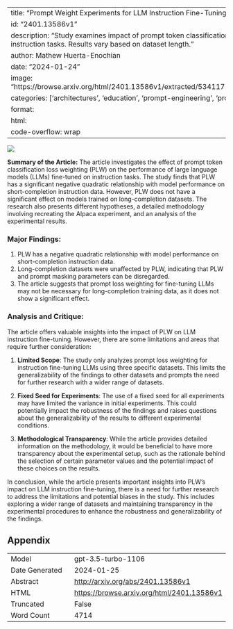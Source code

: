 
---
title: "Prompt Weight Experiments for LLM Instruction Fine-Tuning"
id: "2401.13586v1"
description: "Study examines impact of prompt token classification loss weighting on LLaMA models fine-tuned on instruction tasks. Results vary based on dataset length."
author: Mathew Huerta-Enochian
date: "2024-01-24"
image: "https://browse.arxiv.org/html/2401.13586v1/extracted/5341171/images/hf_combined_by_weight_xmanual_nolegend.png"
categories: ['architectures', 'education', 'prompt-engineering', 'production']
format:
  html:
    code-overflow: wrap
---

![](https://browse.arxiv.org/html/2401.13586v1/extracted/5341171/images/hf_combined_by_weight_xmanual_nolegend.png)

**Summary of the Article:**
The article investigates the effect of prompt token classification loss weighting (PLW) on the performance of large language models (LLMs) fine-tuned on instruction tasks. The study finds that PLW has a significant negative quadratic relationship with model performance on short-completion instruction data. However, PLW does not have a significant effect on models trained on long-completion datasets. The research also presents different hypotheses, a detailed methodology involving recreating the Alpaca experiment, and an analysis of the experimental results.

### Major Findings:
1. PLW has a negative quadratic relationship with model performance on short-completion instruction data.
2. Long-completion datasets were unaffected by PLW, indicating that PLW and prompt masking parameters can be disregarded.
3. The article suggests that prompt loss weighting for fine-tuning LLMs may not be necessary for long-completion training data, as it does not show a significant effect.

### Analysis and Critique:
The article offers valuable insights into the impact of PLW on LLM instruction fine-tuning. However, there are some limitations and areas that require further consideration:

1. **Limited Scope**: The study only analyzes prompt loss weighting for instruction fine-tuning LLMs using three specific datasets. This limits the generalizability of the findings to other datasets and prompts the need for further research with a wider range of datasets.

2. **Fixed Seed for Experiments**: The use of a fixed seed for all experiments may have limited the variance in initial experiments. This could potentially impact the robustness of the findings and raises questions about the generalizability of the results to different experimental conditions.

3. **Methodological Transparency**: While the article provides detailed information on the methodology, it would be beneficial to have more transparency about the experimental setup, such as the rationale behind the selection of certain parameter values and the potential impact of these choices on the results.

In conclusion, while the article presents important insights into PLW's impact on LLM instruction fine-tuning, there is a need for further research to address the limitations and potential biases in the study. This includes exploring a wider range of datasets and maintaining transparency in the experimental procedures to enhance the robustness and generalizability of the findings.

## Appendix

|          |          |
|----------|----------|
| Model     | gpt-3.5-turbo-1106       |
| Date Generated     | 2024-01-25       |
| Abstract | [http://arxiv.org/abs/2401.13586v1](http://arxiv.org/abs/2401.13586v1)        |
| HTML     | [https://browse.arxiv.org/html/2401.13586v1](https://browse.arxiv.org/html/2401.13586v1)       |
| Truncated       | False       |
| Word Count       | 4714       |